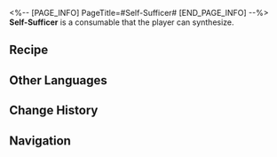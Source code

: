 <%-- [PAGE_INFO]
PageTitle=#Self-Sufficer#
[END_PAGE_INFO] --%>
{{Consumable Infobox
|id          = 401016
|image       = Item Self-Sufficer.png
|type        = Attack Consumables
|rarity      = 2
|effect      = When used, increases ATK of all allies by 190 for the next battle.
|description = Item seized from the remnants of the Disciples of Sanctus Medicus, modifier unknown. After extending it to the hard-to-reach places on one's back, the branches will begin scratching automatically with moderate force and accurate acupuncture point recognition.
|effectType  = 
|effectType2 = 
|effectType3 = 
|recipe      = {{cx|Source missing}}
|source1     = [[Omni-Synthesizer]]
|source2     = 
|source3     = 
}}
{{Description|''"This familiar feeling reminds me of every time in the past when my back would itch, and my younger brother would help me scratch it. Unfortunately, he later joined the Disciples of Sanctus Medicus..."''}}
'''Self-Sufficer''' is a consumable that the player can synthesize.

==Recipe==
{{Recipe
|type                          = Synthesis
|group                         = Consumable
|Human-Height Auspicious Crops = 2
|Discarded Ingenium Parts      = 2
|sort                          = Human-Height Auspicious Crops;Discarded Ingenium Parts
}}

==Other Languages==
{{Other Languages
|en   = Self-Sufficer
|zhs  = 不求人
|zht  = 不求人
|ja   = 薬王秘伝の手
|ko   = 불구인(不求人)
|es   = Autosuficiencia
|fr   = Gratte-dos
|ru   = Палка-чесалка
|th   = Self-Sufficer
|vi   = Bất Cầu Nhân
|de   = Autarkie
|id   = Self-Sufficer
|pt   = Autarquia
}}

==Change History==
{{Change History|1.3}}

==Navigation==
{{Consumable Navbox}}